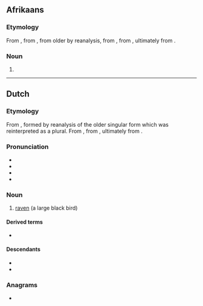 {{also|Raaf|RAAF}}
==Afrikaans==

===Etymology===
From {{inh|af|nl|raaf}}, from {{inh|af|dum|rāve}}, from older {{m|dum|rāven}} by reanalysis, from {{inh|af|odt|*ravan}}, from {{inh|af|gem-pro|*hrabnaz}}, ultimately from {{der|af|ine-pro|*ḱorh₂-}}.

===Noun===
{{af-noun|rawe}}

# {{l|en|raven}}

{{C|af|Birds}}

----

==Dutch==

===Etymology===
From {{inh|nl|dum|rāve}}, formed by reanalysis of the older singular form {{m|dum|rāven}} which was reinterpreted as a plural. From {{inh|nl|odt|*ravan}}, from {{inh|nl|gem-pro|*hrabnaz}}, ultimately from {{der|nl|ine-pro|*ḱorh₂-}}.

===Pronunciation===
* {{audio|Nl-raaf.ogg|audio|lang=nl}}
* {{IPA|/raːf/|lang=nl}}
* {{hyphenation|lang=nl|raaf}}
* {{rhymes|aːf|lang=nl}}

===Noun===
{{nl-noun|m|g2=f|-ven|raafje}}

# [[raven]] (a large black bird)

====Derived terms====
* {{l|nl|hoornraaf}}

====Descendants====
* {{desc|af|raaf}}
* {{desc|srn|rafru|bor=1}}

===Anagrams===
* {{l|nl|Afar}}

{{topics|nl|Corvids}}
{{cln|nl|rebracketings}}